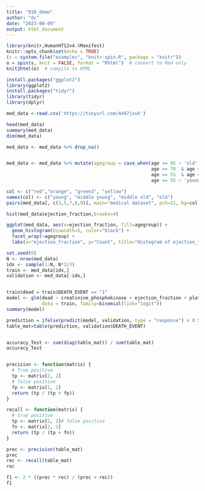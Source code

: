 ```yaml
---
title: "910_demo"
author: "dc"
date: "2023-08-09"
output: html_document
---
```


```r
library(knitr,HumanHT12v4.0Manifest)
knitr::opts_chunk$set(echo = TRUE)
(s = system.file("examples", "knitr-spin.R", package = "knitr"))
o = spin(s, knit = FALSE, format = "Rhtml")  # convert to Rmd only
knit2html(o)  # compile to HTML

```


```r

install.packages("ggplot2")
library(ggplot2)
install.packages("tidyr")
library(tidyr)
library(dplyr)

med_data <-read.csv('https://tinyurl.com/4e97jvuk')

head(med_data)
summary(med_data)
dim(med_data)

med_data <- med_data %>% drop_na()


med_data <- med_data %>% mutate(agegroup = case_when(age >= 85 ~ 'old',
                                                     age >= 70  & age <= 85 ~ 'middle old',
                                                     age >= 55  & age <= 70 ~ 'middle young',
                                                     age <= 55 ~ 'young')) # end function

col <- c("red","orange", "green3", "yellow")
names(col) <- c("young", "middle young", "middle old", "old")
pairs(med_data[, c(3,5,7,8,9)], main="medical dataset", pch=21, bg=col[med_data$agegroup])


```

```r
hist(med_data$ejection_fraction,breaks=4)
```

```r
ggplot(med_data, aes(x=ejection_fraction, fill=agegroup)) +
  geom_histogram(binwidth=5, color="black") +
  facet_wrap(~agegroup) +
  labs(x="ejection_fraction", y="Count", title="Histogram of ejection_fraction")
```

```r
set.seed(0)
N <- nrow(med_data)
idx <- sample(1:N, N*2/3)
train <- med_data[idx,]
validation <- med_data[-idx,]


train$dead = train$DEATH_EVENT == "1"
model <- glm(dead ~ creatinine_phosphokinase + ejection_fraction + platelets + serum_creatinine + serum_sodium,
             data = train, family=binomial(link="logit"))
summary(model)

```

```r
prediction = ifelse(predict(model, validation, type = "response") < 0.5, "not dead", "dead")
table_mat=table(prediction, validation$DEATH_EVENT)


accuracy_Test <- sum(diag(table_mat)) / sum(table_mat)
accuracy_Test


precision <- function(matrix) {
  # True positive
  tp <- matrix[2, 2]
  # false positive
  fp <- matrix[1, 2]
  return (tp / (tp + fp))
}

recall <- function(matrix) {
  # true positive
  tp <- matrix[2, 2]# false positive
  fn <- matrix[2, 1]
  return (tp / (tp + fn))
}

prec <- precision(table_mat)
prec
rec <- recall(table_mat)
rec

f1 <- 2 * ((prec * rec) / (prec + rec))
f1

```
